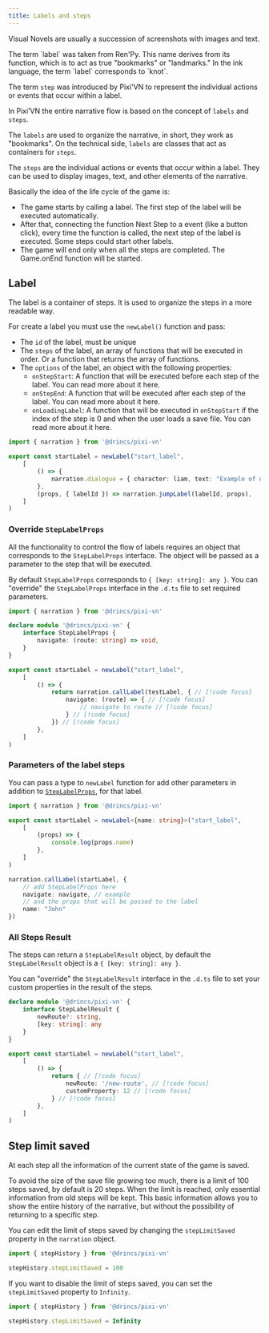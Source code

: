 ```yaml
---
title: Labels and steps
---
```


Visual Novels are usually a succession of screenshots with images and text.

<Callout title="Nomenclature" type="info">
The term `label` was taken from Ren'Py. This name derives from its function, which is to act as true "bookmarks" or "landmarks." In the ink language, the term `label` corresponds to `knot`.

The term `step` was introduced by Pixi'VN to represent the individual actions or events that occur within a label.

</Callout>

In Pixi’VN the entire narrative flow is based on the concept of `labels` and `steps`.

The `labels` are used to organize the narrative, in short, they work as "bookmarks". On the technical side, `labels` are classes that act as containers for `steps`.

The `steps` are the individual actions or events that occur within a label. They can be used to display images, text, and other elements of the narrative.

Basically the idea of the life cycle of the game is:

- The game starts by <DynamicLink href="/start/labels#call-a-label">calling a label</DynamicLink>. The first step of the label will be executed automatically.
- After that, connecting the function <DynamicLink href="/start/labels#next-step">Next Step</DynamicLink> to a event (like a button click), every time the function is called, the next step of the label is executed.
  Some steps could start other labels.
- The game will end only when all the steps are completed. The <DynamicLink href="/start/other-narrative-features#how-manage-the-end-of-the-game">Game.onEnd</DynamicLink> function will be started.

## Label

The label is a container of steps. It is used to organize the steps in a more readable way.

For create a label you must use the `newLabel()` function and pass:

- The `id` of the label, must be unique
- The `steps` of the label, an array of functions that will be executed in order. Or a function that returns the array of functions.
- The `options` of the label, an object with the following properties:
  - `onStepStart`: A function that will be executed before each step of the label. You can read more about it <DynamicLink href="/start/labels-advanced#onstepstart">here</DynamicLink>.
  - `onStepEnd`: A function that will be executed after each step of the label. You can read more about it <DynamicLink href="/start/labels-advanced#onstepend">here</DynamicLink>.
  - `onLoadingLabel`: A function that will be executed in `onStepStart` if the index of the step is 0 and when the user loads a save file. You can read more about it <DynamicLink href="/start/labels-advanced#onloadinglabel">here</DynamicLink>.

```ts title="labels/startLabel.ts"
import { narration } from '@drincs/pixi-vn'

export const startLabel = newLabel("start_label",
    [
        () => {
            narration.dialogue = { character: liam, text: "Example of dialogue" }
        },
        (props, { labelId }) => narration.jumpLabel(labelId, props),
    ]
)
```

### Override `StepLabelProps`

All the <DynamicLink href="/start/labels-flow">functionality to control the flow of labels</DynamicLink> requires an object that corresponds to the `StepLabelProps` interface. The object will be passed as a parameter to the step that will be executed.

By default `StepLabelProps` corresponds to `{ [key: string]: any }`. You can "override" the `StepLabelProps` interface in the `.d.ts` file to set required parameters.

```ts tab="pixi-vn.d.ts"
import { narration } from '@drincs/pixi-vn'

declare module '@drincs/pixi-vn' {
    interface StepLabelProps {
        navigate: (route: string) => void,
    }
}
```

```ts tab="labels/startLabel.ts"
export const startLabel = newLabel("start_label",
    [
        () => {
            return narration.callLabel(testLabel, { // [!code focus]
                navigate: (route) => { // [!code focus]
                    // navigate to route // [!code focus]
                } // [!code focus]
            }) // [!code focus]
        },
    ]
)
```

### Parameters of the label steps

You can pass a type to `newLabel` function for add other parameters in addition to [`StepLabelProps`](#override-steplabelprops), for that label.

```ts title="labels/startLabel.ts"
import { narration } from '@drincs/pixi-vn'

export const startLabel = newLabel<{name: string}>("start_label",
    [
        (props) => {
            console.log(props.name)
        },
    ]
)

narration.callLabel(startLabel, {
    // add StepLabelProps here
    navigate: navigate, // example
    // and the props that will be passed to the label
    name: "John"
})
```

### All Steps Result

The steps can return a `StepLabelResult` object, by default the `StepLabelResult` object is a `{ [key: string]: any }`.

You can "override" the `StepLabelResult` interface in the `.d.ts` file to set your custom properties in the result of the steps.

```ts tab="pixi-vn.d.ts"
declare module '@drincs/pixi-vn' {
    interface StepLabelResult {
        newRoute?: string,
        [key: string]: any
    }
}
```

```ts tab="labels/startLabel.ts"
export const startLabel = newLabel("start_label",
    [
        () => {
            return { // [!code focus]
                newRoute: '/new-route', // [!code focus]
                customProperty: 12 // [!code focus]
            } // [!code focus]
        },
    ]
)
```

## Step limit saved

At each step all the information of the current state of the game is <DynamicLink href="/start/save">saved</DynamicLink>.

To avoid the size of the save file growing too much, there is a limit of 100 steps saved, by default is 20 steps. When the limit is reached, only essential information from old steps will be kept.
This basic information allows you to show the entire <DynamicLink href="/start/history">history of the narrative</DynamicLink>, but without the possibility of <DynamicLink href="/start/labels-flow#go-back">returning</DynamicLink> to a specific step.

You can edit the limit of steps saved by changing the `stepLimitSaved` property in the `narration` object.

```typescript
import { stepHistory } from '@drincs/pixi-vn'

stepHistory.stepLimitSaved = 100
```

If you want to disable the limit of steps saved, you can set the `stepLimitSaved` property to `Infinity`.

```typescript
import { stepHistory } from '@drincs/pixi-vn'

stepHistory.stepLimitSaved = Infinity
```
